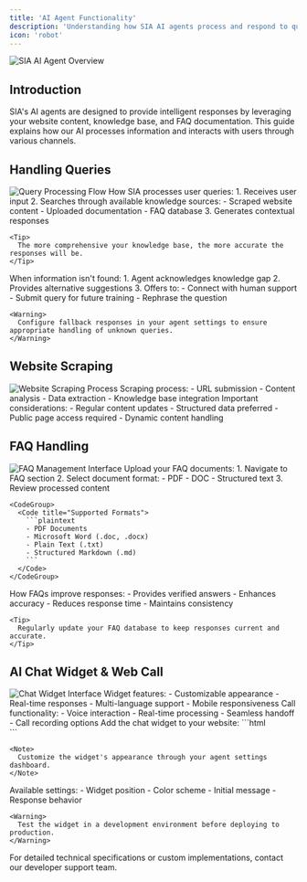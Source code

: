 ```yaml
---
title: 'AI Agent Functionality'
description: 'Understanding how SIA AI agents process and respond to queries'
icon: 'robot'
---
```


<img
  className="block dark:hidden"
  src="/images/sia-logo-light.png"
  alt="SIA AI Agent Overview"
/>

## Introduction

SIA's AI agents are designed to provide intelligent responses by leveraging your website content, knowledge base, and FAQ documentation. This guide explains how our AI processes information and interacts with users through various channels.

## Handling Queries

<Frame>
  <img src="/images/sia-logo-light.png" alt="Query Processing Flow" />
</Frame>

<AccordionGroup>
  <Accordion icon="brain" title="Query Processing">
    How SIA processes user queries:
    1. Receives user input
    2. Searches through available knowledge sources:
       - Scraped website content
       - Uploaded documentation
       - FAQ database
    3. Generates contextual responses
    
    <Tip>
      The more comprehensive your knowledge base, the more accurate the responses will be.
    </Tip>
  </Accordion>
  
  <Accordion icon="circle-exclamation" title="Fallback Responses">
    When information isn't found:
    1. Agent acknowledges knowledge gap
    2. Provides alternative suggestions
    3. Offers to:
       - Connect with human support
       - Submit query for future training
       - Rephrase the question

    <Warning>
      Configure fallback responses in your agent settings to ensure appropriate handling of unknown queries.
    </Warning>
  </Accordion>
</AccordionGroup>

## Website Scraping

<Frame>
  <img src="/images/sia-logo-light.png" alt="Website Scraping Process" />
</Frame>

<CardGroup>
  <Card title="Information Extraction" icon="spider-web">
    Scraping process:
    - URL submission
    - Content analysis
    - Data extraction
    - Knowledge base integration
  </Card>

  <Card title="Limitations & Best Practices" icon="circle-info">
    Important considerations:
    - Regular content updates
    - Structured data preferred
    - Public page access required
    - Dynamic content handling
  </Card>
</CardGroup>

## FAQ Handling

<Frame>
  <img src="/images/sia-logo-light.png" alt="FAQ Management Interface" />
</Frame>

<AccordionGroup>
  <Accordion icon="file-upload" title="FAQ Document Upload">
    Upload your FAQ documents:
    1. Navigate to FAQ section
    2. Select document format:
       - PDF
       - DOC
       - Structured text
    3. Review processed content
    
    <CodeGroup>
      <Code title="Supported Formats">
        ```plaintext
        - PDF Documents
        - Microsoft Word (.doc, .docx)
        - Plain Text (.txt)
        - Structured Markdown (.md)
        ```
      </Code>
    </CodeGroup>
  </Accordion>

  <Accordion icon="chart-line" title="Response Enhancement">
    How FAQs improve responses:
    - Provides verified answers
    - Enhances accuracy
    - Reduces response time
    - Maintains consistency

    <Tip>
      Regularly update your FAQ database to keep responses current and accurate.
    </Tip>
  </Accordion>
</AccordionGroup>

## AI Chat Widget & Web Call

<Frame>
  <img src="/images/sia-logo-light.png" alt="Chat Widget Interface" />
</Frame>

<CardGroup>
  <Card title="Chat Widget Implementation" icon="message-bot">
    Widget features:
    - Customizable appearance
    - Real-time responses
    - Multi-language support
    - Mobile responsiveness
  </Card>

  <Card title="Web Call Integration" icon="phone-volume">
    Call functionality:
    - Voice interaction
    - Real-time processing
    - Seamless handoff
    - Call recording options
  </Card>
</CardGroup>

<AccordionGroup>
  <Accordion icon="code" title="Widget Installation">
    Add the chat widget to your website:
    ```html
    <!-- SIA Chat Widget -->
    <div id="sia-chat-widget"></div>
    <script src="[Your-Widget-URL]"></script>
    ```
    
    <Note>
      Customize the widget's appearance through your agent settings dashboard.
    </Note>
  </Accordion>

  <Accordion icon="gear" title="Configuration Options">
    Available settings:
    - Widget position
    - Color scheme
    - Initial message
    - Response behavior
    
    <Warning>
      Test the widget in a development environment before deploying to production.
    </Warning>
  </Accordion>
</AccordionGroup>

<Note>
  For detailed technical specifications or custom implementations, contact our developer support team.
</Note> 